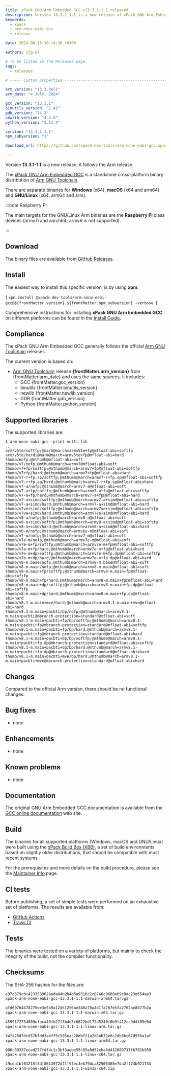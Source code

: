 ```yaml
---
title: xPack GNU Arm Embedded GCC v13.3.1-1.1 released
description: Version 13.3.1-1.1 is a new release of xPack GNU Arm Embedded GCC.
keywords:
  - xpack
  - arm-none-eabi-gcc
  - release

date: 2024-08-16 10:14:30 +0300

authors: ilg-ul

# To be listed in the Releases page.
tags:
  - releases

# ----- Custom properties -----------------------------------------------------

arm_version: "13.3.Rel1"
arm_date: "4 July, 2024"

gcc_version: "13.3.1"
binutils_version: "2.42"
gdb_version: "14.2"
newlib_version: "4.4.0"
python_version: "3.11.4"

version: "13.3.1-1.1"
npm_subversion: "1"

download_url: https://github.com/xpack-dev-tools/arm-none-eabi-gcc-xpack/releases/tag/v13.3.1-1.1/

---
```


<head><title>{frontMatter.title}</title></head>

Version **13.3.1-1.1** is a new release; it follows the Arm release.

<!-- truncate -->



The [xPack GNU Arm Embedded GCC](https://xpack-dev-tools.github.io/arm-none-eabi-gcc-xpack/)
is a standalone cross-platform binary distribution of
[Arm GNU Toolchain](https://developer.arm.com/Tools%20and%20Software/GNU%20Toolchain).

There are separate binaries for **Windows** (x64),
**macOS** (x64 and arm64) and **GNU/Linux** (x64, arm64 and arm).

:::note Raspberry Pi

The main targets for the GNU/Linux Arm
binaries are the **Raspberry Pi** class devices (armv7l and aarch64;
armv6 is not supported).

:::

## Download

The binary files are available from <a href={frontMatter.download_url}>GitHub Releases</a>.

<Prerequisites/>

## Install

The easiest way to install this specific version, is by using **xpm**:

<CodeBlock language="console"> {
`xpm install @xpack-dev-tools/arm-none-eabi-gcc@${frontMatter.version}.${frontMatter.npm_subversion} -verbose
`} </CodeBlock>

Comprehensive instructions for installing **xPack GNU Arm Embedded GCC** on different platforms
can be found in the [Install Guide](/docs/install/).

## Compliance

The xPack GNU Arm Embedded GCC generally follows the official
[Arm GNU Toolchain](https://developer.arm.com/tools-and-software/open-source-software/developer-tools/gnu-toolchain/downloads/)
releases.

The current version is based on:

- [Arm GNU Toolchain](https://developer.arm.com/downloads/-/arm-gnu-toolchain-downloads/)
release **{frontMatter.arm_version}** from {frontMatter.arm_date}
and uses the same sources. It includes:
  - GCC {frontMatter.gcc_version}
  - binutils {frontMatter.binutils_version}
  - newlib {frontMatter.newlib_version}
  - GDB {frontMatter.gdb_version}
  - Python {frontMatter.python_version}

## Supported libraries

The supported libraries are:

```console
$ arm-none-eabi-gcc -print-multi-lib
.;
arm/v5te/softfp;@marm@march=armv5te+fp@mfloat-abi=softfp
arm/v5te/hard;@marm@march=armv5te+fp@mfloat-abi=hard
thumb/nofp;@mthumb@mfloat-abi=soft
thumb/v7/nofp;@mthumb@march=armv7@mfloat-abi=soft
thumb/v7+fp/softfp;@mthumb@march=armv7+fp@mfloat-abi=softfp
thumb/v7+fp/hard;@mthumb@march=armv7+fp@mfloat-abi=hard
thumb/v7-r+fp.sp/softfp;@mthumb@march=armv7-r+fp.sp@mfloat-abi=softfp
thumb/v7-r+fp.sp/hard;@mthumb@march=armv7-r+fp.sp@mfloat-abi=hard
thumb/v7-a/nofp;@mthumb@march=armv7-a@mfloat-abi=soft
thumb/v7-a+fp/softfp;@mthumb@march=armv7-a+fp@mfloat-abi=softfp
thumb/v7-a+fp/hard;@mthumb@march=armv7-a+fp@mfloat-abi=hard
thumb/v7-a+simd/softfp;@mthumb@march=armv7-a+simd@mfloat-abi=softfp
thumb/v7-a+simd/hard;@mthumb@march=armv7-a+simd@mfloat-abi=hard
thumb/v7ve+simd/softfp;@mthumb@march=armv7ve+simd@mfloat-abi=softfp
thumb/v7ve+simd/hard;@mthumb@march=armv7ve+simd@mfloat-abi=hard
thumb/v8-a/nofp;@mthumb@march=armv8-a@mfloat-abi=soft
thumb/v8-a+simd/softfp;@mthumb@march=armv8-a+simd@mfloat-abi=softfp
thumb/v8-a+simd/hard;@mthumb@march=armv8-a+simd@mfloat-abi=hard
thumb/v6-m/nofp;@mthumb@march=armv6s-m@mfloat-abi=soft
thumb/v7-m/nofp;@mthumb@march=armv7-m@mfloat-abi=soft
thumb/v7e-m/nofp;@mthumb@march=armv7e-m@mfloat-abi=soft
thumb/v7e-m+fp/softfp;@mthumb@march=armv7e-m+fp@mfloat-abi=softfp
thumb/v7e-m+fp/hard;@mthumb@march=armv7e-m+fp@mfloat-abi=hard
thumb/v7e-m+dp/softfp;@mthumb@march=armv7e-m+fp.dp@mfloat-abi=softfp
thumb/v7e-m+dp/hard;@mthumb@march=armv7e-m+fp.dp@mfloat-abi=hard
thumb/v8-m.base/nofp;@mthumb@march=armv8-m.base@mfloat-abi=soft
thumb/v8-m.main/nofp;@mthumb@march=armv8-m.main@mfloat-abi=soft
thumb/v8-m.main+fp/softfp;@mthumb@march=armv8-m.main+fp@mfloat-abi=softfp
thumb/v8-m.main+fp/hard;@mthumb@march=armv8-m.main+fp@mfloat-abi=hard
thumb/v8-m.main+dp/softfp;@mthumb@march=armv8-m.main+fp.dp@mfloat-abi=softfp
thumb/v8-m.main+dp/hard;@mthumb@march=armv8-m.main+fp.dp@mfloat-abi=hard
thumb/v8.1-m.main+mve/hard;@mthumb@march=armv8.1-m.main+mve@mfloat-abi=hard
thumb/v8.1-m.main+pacbti/bp/nofp;@mthumb@march=armv8.1-m.main+pacbti@mbranch-protection=standard@mfloat-abi=soft
thumb/v8.1-m.main+pacbti+fp/bp/softfp;@mthumb@march=armv8.1-m.main+pacbti+fp@mbranch-protection=standard@mfloat-abi=softfp
thumb/v8.1-m.main+pacbti+fp/bp/hard;@mthumb@march=armv8.1-m.main+pacbti+fp@mbranch-protection=standard@mfloat-abi=hard
thumb/v8.1-m.main+pacbti+dp/bp/softfp;@mthumb@march=armv8.1-m.main+pacbti+fp.dp@mbranch-protection=standard@mfloat-abi=softfp
thumb/v8.1-m.main+pacbti+dp/bp/hard;@mthumb@march=armv8.1-m.main+pacbti+fp.dp@mbranch-protection=standard@mfloat-abi=hard
thumb/v8.1-m.main+pacbti+mve/bp/hard;@mthumb@march=armv8.1-m.main+pacbti+mve@mbranch-protection=standard@mfloat-abi=hard
```

## Changes

Compared to the official Arm version, there should be no functional changes.

## Bug fixes

- none

## Enhancements

- none

## Known problems

- none

## Documentation

The original GNU Arm Embedded GCC documentation is available from the
[GCC online documentation](https://gcc.gnu.org/onlinedocs/) web site.

## Build

The binaries for all supported platforms
(Windows, macOS and GNU/Linux) were built using the
[xPack Build Box (XBB)](https://xpack.github.io/xbb/), a set
of build environments based on slightly older distributions, that should be
compatible with most recent systems.

For the prerequisites and more details on the build procedure, please see the
[Maintainer Info](/docs/maintainer/) page.

## CI tests

Before publishing, a set of simple tests were performed on an exhaustive
set of platforms. The results are available from:

- [GitHub Actions](https://github.com/xpack-dev-tools/arm-none-eabi-gcc-xpack/actions/)
- [Travis CI](https://app.travis-ci.com/github/xpack-dev-tools/arm-none-eabi-gcc-xpack/builds/)

## Tests

The binaries were tested on a variety of platforms,
but mainly to check the integrity of the
build, not the compiler functionality.

## Checksums

The SHA-256 hashes for the files are:

```txt
e37c379cbc423353902aada84b2b4d5a9316c2c8746c9608e69c8ac23e654aa3
xpack-arm-none-eabi-gcc-13.3.1-1.1-darwin-arm64.tar.gz

afd69764478275ee3e5b9a12d61250ae348a79a4d1fa767e5fa2762ae8b77b2a
xpack-arm-none-eabi-gcc-13.3.1-1.1-darwin-x64.tar.gz

4599172754809efaca49fb27f3b4e3c6622bd172d5240f0b9f412cc9d4f05e04
xpack-arm-none-eabi-gcc-13.3.1-1.1-linux-arm.tar.gz

34fa25d7dcd57bfdd3aeff5c595eac20dbf21a2d84b72e6c2db3bc67d556a1af
xpack-arm-none-eabi-gcc-13.3.1-1.1-linux-arm64.tar.gz

006c89337eced277fdf4c1c3bf3aebe55c85e8d52cba8d412009717fb781b959
xpack-arm-none-eabi-gcc-13.3.1-1.1-linux-x64.tar.gz

49cda1bf01215f3df0613972d21f9fec3eb79dca82506365e7da2ff74b921733
xpack-arm-none-eabi-gcc-13.3.1-1.1-win32-x64.zip

```

<DeprecationNotices/>

<DownloadAnalytics version={frontMatter.version}/>
